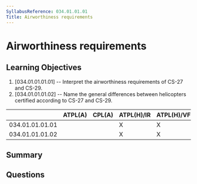 ```yaml
---
SyllabusReference: 034.01.01.01
Title: Airworthiness requirements
---
```


# Airworthiness requirements

## Learning Objectives

1. [034.01.01.01.01] -- Interpret the airworthiness requirements of CS-27 and
   CS-29.
2. [034.01.01.01.02] -- Name the general differences between helicopters
   certified according to CS-27 and CS-29.

|                 | ATPL(A) | CPL(A) | ATPL(H)/IR | ATPL(H)/VFR | CPL(H) | IR  | CBIR(A) |
| --------------- | ------- | ------ | ---------- | ----------- | ------ | --- | ------- |
| 034.01.01.01.01 |         |        | X          | X           | X      |     |         |
| 034.01.01.01.02 |         |        | X          | X           | X      |     |         |

## Summary

## Questions
